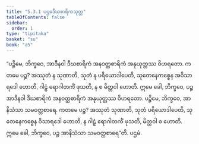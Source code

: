 ```yaml
---
title: "5.3.1 ပဌမဒီဃစာရိကသုတ္တ"
tableOfContents: false
sidebar:
  order: 1
type: "tipitaka"
basket: "su"
book: "a5"
---
```



<DynamicBreadcrumb />

<Division number="221" book="a5">

<Paragraph number="1258" book="a5">
“ပဉ္စိမေ, ဘိက္ခဝေ, အာဒီနဝါ ဒီဃစာရိကံ အနဝတ္ထစာရိကံ အနုယုတ္တဿ ဝိဟရတော. ကတမေ ပဉ္စ? အဿုတံ န သုဏာတိ, သုတံ န ပရိယောဒါပေတိ, သုတေနေကစ္စေန အဝိသာရဒေါ ဟောတိ, ဂါဠှံ ရောဂါတင်္ကံ ဖုသတိ, န စ မိတ္တဝါ ဟောတိ. ဣမေ ခေါ, ဘိက္ခဝေ, ပဉ္စ အာဒီနဝါ ဒီဃစာရိကံ အနဝတ္ထစာရိကံ အနုယုတ္တဿ ဝိဟရတော.
</Paragraph>

<Paragraph number="1259" book="a5">
ပဉ္စိမေ, ဘိက္ခဝေ, အာနိသံသာ သမဝတ္ထစာရေ. ကတမေ ပဉ္စ? အဿုတံ သုဏာတိ, သုတံ ပရိယောဒါပေတိ, သုတေနေကစ္စေန ဝိသာရဒေါ ဟောတိ, န ဂါဠှံ ရောဂါတင်္ကံ ဖုသတိ, မိတ္တဝါ စ ဟောတိ. ဣမေ ခေါ, ဘိက္ခဝေ, ပဉ္စ အာနိသံသာ သမဝတ္ထစာရေ”တိ.

</Paragraph>
</Division>

<Paragraph number="1260" type="center" book="a5">
ပဌမံ.
</Paragraph>
